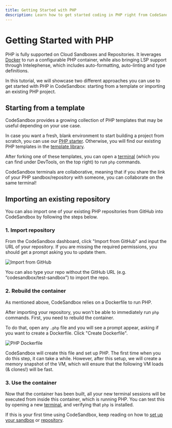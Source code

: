```yaml
---
title: Getting Started with PHP
description: Learn how to get started coding in PHP right from CodeSandbox.
---
```



# Getting Started with PHP

PHP is fully supported on Cloud Sandboxes and Repositories. It leverages [Docker](./getting-started-with-docker) to run a configurable PHP container, while also bringing LSP support through Intelephense, which includes auto-formatting, auto-linting and type definitions.

In this tutorial, we will showcase two different approaches you can use to get started with PHP in CodeSandbox: starting from a template or importing an existing PHP project.

## Starting from a template

CodeSandbox provides a growing collection of PHP templates that may be useful depending on your use case.

In case you want a fresh, blank environment to start building a project from scratch, you can use our [PHP starter](https://codesandbox.io/p/sandbox/php-starter-ygkev0). Otherwise, you will find our existing PHP templates in the [template library](https://codesandbox.io/s/).

After forking one of these templates, you can open a [terminal](/learn/repositories/terminal) (which you can find under DevTools, on the top right) to run `php` commands.

<Callout emoji="💡">CodeSandbox terminals are collaborative, meaning that if you share the link of your PHP sandbox/repository with someone, you can collaborate on the same terminal!</Callout>

## Importing an existing repository

You can also import one of your existing PHP repositories from GitHub into CodeSandbox by following the steps below.

### 1. Import repository

From the CodeSandbox dashboard, click "Import from GitHub" and input the URL of your repository. If you are missing the required permissions, you should get a prompt asking you to update them.

![Import from GitHub](/dashboard-import-github.png)

<Callout emoji="💡">You can also type your repo without the GitHub URL (e.g. “codesandbox/test-sandbox”) to import the repo.</Callout>

### 2. Rebuild the container

As mentioned above, CodeSandbox relies on a Dockerfile to run PHP.

After importing your repository, you won't be able to immediately run `php` commands. First, you need to rebuild the container.

To do that, open any `.php` file and you will see a prompt appear, asking if you want to create a Dockerfile. Click "Create Dockerfile".

![PHP Dockerfile](/php-dockerfile.png)

CodeSandbox will create this file and set up PHP. The first time when you do this step, it can take a while. However, after this setup, we will create a memory snapshot of the VM, which will ensure that the following VM loads (& clones!) will be fast.

### 3. Use the container

Now that the container has been built, all your new terminal sessions will be executed from inside this container, which is running PHP. You can test this by opening a new [terminal](/learn/repositories/terminal), and verifying that `php` is installed.

If this is your first time using CodeSandbox, keep reading on how to [set up your sandbox](/learn/getting-started/your-first-sandbox) or [repository](/learn/getting-started/setting-up-repository).
